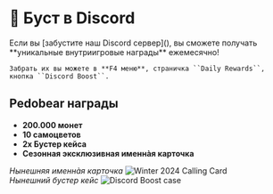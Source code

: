 
# 💎 Буст в Discord

<Callout type="info" emoji="ℹ️">
    Если вы [забустите наш Discord сервер](<https://discord.gg/holtyx>), вы сможете получать **уникальные внутриигровые награды** ежемесячно!  

    Забрать их вы можете в **F4 меню**, страничка ``Daily Rewards``, кнопка ``Discord Boost``.
</Callout>

## Pedobear награды
- **200.000 монет**
- **10 самоцветов**
- **2x Бустер кейса**
- **Сезонная эксклюзивная именнàя карточка**  
  
*Нынешняя именнàя карточка*
![Winter 2024 Calling Card](/gmod/discord_booster_w2024.gif)
<br />
*Нынешний бустер кейс*
<Image src="/gmod/boost_case.png" alt="Discord Boost case" width={500} height={500} />